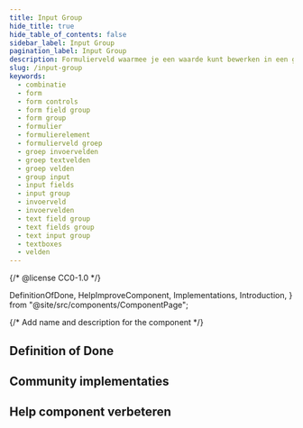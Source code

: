 ```yaml
---
title: Input Group
hide_title: true
hide_table_of_contents: false
sidebar_label: Input Group
pagination_label: Input Group
description: Formulierveld waarmee je een waarde kunt bewerken in een groep van meerdere invoervelden.
slug: /input-group
keywords:
  - combinatie
  - form
  - form controls
  - form field group
  - form group
  - formulier
  - formulierelement
  - formulierveld groep
  - groep invoervelden
  - groep textvelden
  - groep velden
  - group input
  - input fields
  - input group
  - invoerveld
  - invoervelden
  - text field group
  - text fields group
  - text input group
  - textboxes
  - velden
---
```


{/* @license CC0-1.0 */}

  DefinitionOfDone,
  HelpImproveComponent,
  Implementations,
  Introduction,
} from "@site/src/components/ComponentPage";

{/* Add name and description for the component */}


<Introduction component={component} headingLevel={1} description={description} />

## Definition of Done

<DefinitionOfDone component={component} headingLevel={3} />

## Community implementaties

<Implementations component={component} headingLevel={3} />

## Help component verbeteren

<HelpImproveComponent component={component} headingLevel={3} />
